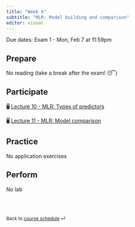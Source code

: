 ```yaml
---
title: "Week 6"
subtitle: "MLR: Model building and comparison"
editor: visual
---
```


::: callout-important
Due dates: Exam 1 - Mon, Feb 7 at 11:59pm
:::

## Prepare

No reading (take a break after the exam! 😴)

## Participate

🖥️ [Lecture 10 - MLR: Types of predictors](/slides/lec-10.html)

🖥️ [Lecture 11 - MLR: Model comparison](/slides/lec-11.html)

## Practice

No application exercises

## Perform

No lab


<br><br>

::: {style="font-size: 0.875em;"}
Back to [course schedule](/ "Course schedule") ⏎
:::
